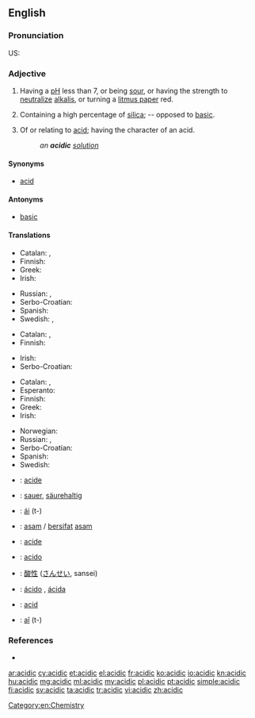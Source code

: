 ==English==

===Pronunciation===
US: {{enPR|ə sĭd ĭk}}

===Adjective===
{{en-adj|more}}

# {{chemistry}} Having a [[pH]] less than 7, or being [[sour]], or having the strength to [[neutralize]] [[alkali]]s, or turning a [[litmus paper]] red.
# {{mineralogy}} Containing a high percentage of [[silica]]; -- opposed to [[basic]].
# Of or relating to [[acid]]; having the character of an acid.
#: ''an '''acidic''' [[solution]]''

====Synonyms====
* [[acid#Adjective|acid]]

====Antonyms====
* [[basic]]

====Translations====
{{trans-top|chemistry: having pH less than 7}}
* Catalan: {{t-|ca|àcid|m}}, {{t-|ca|àcida|f}}
* Finnish: {{t+|fi|hapan}}
* Greek: {{t+|el|όξινος|tr=óxinos|sc=Grek}}
* Irish: {{t-|ga|aigéadach}}
{{trans-mid}}
* Russian: {{t+|ru|кислотный|tr=kislótnyj}}, {{t+|ru|кислый|tr=kíslyj}}
* Serbo-Croatian: {{t-|sh|kiseo|alt=kȉseo}}
* Spanish: {{t+|es|ácido}}
* Swedish: {{t+|sv|sur}}, {{t+|sv|syrlig}}
{{trans-bottom}}

{{trans-top|mineralogy: containing a high percentage of silica}}
* Catalan: {{t-|ca|àcid|m}}, {{t-|ca|àcida|f}}
* Finnish: {{t+|fi|hapan}}
{{trans-mid}}
* Irish: {{t-|ga|aigéadach}}
* Serbo-Croatian: {{t-|sh|kiseo|alt=kȉseo}}
{{trans-bottom}}

{{trans-top|of or relating to acid}}
* Catalan: {{t-|ca|àcid|m}}, {{t-|ca|àcida|f}}
* Esperanto: {{t-|eo|acida}}
* Finnish: {{t+|fi|hapan}}
* Greek: {{t+|el|όξινος|tr=óxinos|sc=Grek}}
* Irish: {{t-|ga|aigéadach}}
{{trans-mid}}
* Norwegian: {{t-|no|syrlig}}
* Russian: {{t+|ru|кислотный|tr=kislótnyj}}, {{t+|ru|кислый|tr=kíslyj}}
* Serbo-Croatian: {{t-|sh|kiselinski|alt=kisèlīnskī}}
* Spanish: {{t+|es|ácido}}
* Swedish: {{t-|sv|syra-}}
{{trans-bottom}}

{{checktrans-top}}
* {{ttbc|fr}}: [[acide]]
* {{ttbc|de}}: [[sauer]], [[säurehaltig]]
* {{ttbc|gn}}: [[ái]] (t-)
* {{ttbc|id}}: [[asam]] / [[sifat|bersifat]] [[asam]]
* {{ttbc|ia}}: [[acide]]
{{trans-mid}}
* {{ttbc|it}}: [[acido]]
* {{ttbc|ja}}: [[酸性]] ([[さんせい]], sansei)
* {{ttbc|pt}}: [[ácido]] {{m}}, [[ácida]] {{f}}
* {{ttbc|ro}}: [[acid#Romanian|acid]]
* {{ttbc|tpn}}: [[aî]] (t-)
{{trans-bottom}}

===References===
* {{R:Webster 1913}}

[[Category:en:Chemistry]]

[[ar:acidic]]
[[cy:acidic]]
[[et:acidic]]
[[el:acidic]]
[[fr:acidic]]
[[ko:acidic]]
[[io:acidic]]
[[kn:acidic]]
[[hu:acidic]]
[[mg:acidic]]
[[ml:acidic]]
[[my:acidic]]
[[pl:acidic]]
[[pt:acidic]]
[[simple:acidic]]
[[fi:acidic]]
[[sv:acidic]]
[[ta:acidic]]
[[tr:acidic]]
[[vi:acidic]]
[[zh:acidic]]